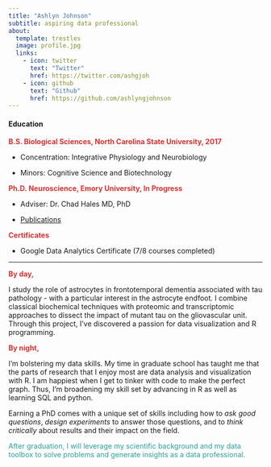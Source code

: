 ```yaml
---
title: "Ashlyn Johnson"
subtitle: aspiring data professional
about: 
  template: trestles
  image: profile.jpg
  links: 
    - icon: twitter
      text: "Twitter"
      href: https://twitter.com/ashgjoh
    - icon: github
      text: "Github"
      href: https://github.com/ashlyngjohnson
---
```


#### Education

<p style="color: #dc322f">
**B.S. Biological Sciences, North Carolina State University, 2017**
</p>

-   Concentration: Integrative Physiology and Neurobiology

-   Minors: Cognitive Science and Biotechnology

<p style="color: #dc322f">
**Ph.D. Neuroscience, Emory University, In Progress**
</p>

-   Adviser: Dr. Chad Hales MD, PhD

-   [Publications](https://scholar.google.com/citations?user=p6HJwcMAAAAJ&hl=en)

<p style="color: #dc322f">
**Certificates**
</p>

-   Google Data Analytics Certificate (7/8 courses completed)

------------------------------------------------------------------------

<p style="color: #dc322f">
**By day,**
</p>

I study the role of astrocytes in frontotemporal dementia associated with tau pathology - with a particular interest in the astrocyte endfoot. I combine classical biochemical techniques with proteomic and transcriptomic approaches to dissect the impact of mutant tau on the gliovascular unit. Through this project, I've discovered a passion for data visualization and R programming.

<p style="color: #dc322f">
**By night,**
</p>

I'm bolstering my data skills. My time in graduate school has taught me that the parts of research that I enjoy most are data analysis and visualization with R. I am happiest when I get to tinker with code to make the perfect graph. Thus, I'm broadening my skill set by advancing in R as well as learning SQL and python.

Earning a PhD comes with a unique set of skills including how to *ask good questions*, *design experiments* to answer those questions, and to *think critically* about results and their impact on the field.

<p style="color: #2aa198">
After graduation, I will leverage my scientific background and my data toolbox to solve problems and generate insights as a data professional.
</p>
